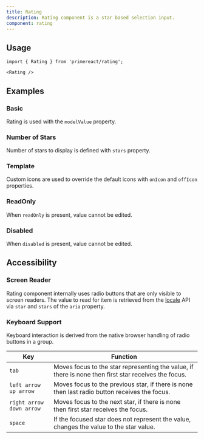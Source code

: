 ```yaml
---
title: Rating
description: Rating component is a star based selection input.
component: rating
---
```


## Usage

```tsx
import { Rating } from 'primereact/rating';
```

```tsx
<Rating />
```

## Examples

### Basic

Rating is used with the `modelValue` property.

<DocDemoViewer name="rating:basic-demo" />

### Number of Stars

Number of stars to display is defined with `stars` property.

<DocDemoViewer name="rating:stars-demo" />

### Template

Custom icons are used to override the default icons with `onIcon` and `offIcon` properties.

<DocDemoViewer name="rating:template-demo" />

### ReadOnly

When `readOnly` is present, value cannot be edited.

<DocDemoViewer name="rating:readonly-demo" />

### Disabled

When `disabled` is present, value cannot be edited.

<DocDemoViewer name="rating:disabled-demo" />

## Accessibility

### Screen Reader

Rating component internally uses radio buttons that are only visible to screen readers. The value to read for item is retrieved from the [locale](/docs/configuration#locale) API via `star` and `stars` of the `aria` property.

### Keyboard Support

Keyboard interaction is derived from the native browser handling of radio buttons in a group.

| Key                        | Function                                                                                             |
| -------------------------- | ---------------------------------------------------------------------------------------------------- |
| `tab`                      | Moves focus to the star representing the value, if there is none then first star receives the focus. |
| `left arrow` `up arrow`    | Moves focus to the previous star, if there is none then last radio button receives the focus.        |
| `right arrow` `down arrow` | Moves focus to the next star, if there is none then first star receives the focus.                   |
| `space`                    | If the focused star does not represent the value, changes the value to the star value.               |
